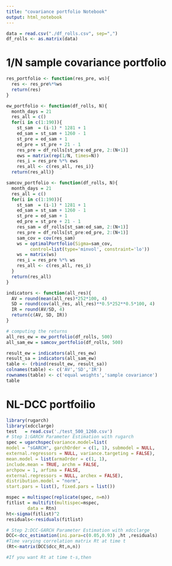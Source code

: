 ```yaml
---
title: "covariance portfolio Notebook"
output: html_notebook
---
```




```r
data = read.csv("./df_rolls.csv", sep=",")
df_rolls <- as.matrix(data)
```


# 1/N sample covariance portfolio
```r

res_portfolio <- function(res_pre, ws){
  res <- res_pre%*%ws
  return(res)
}

ew_portfolio <- function(df_rolls, N){
  month_days = 21
  res_all = c()
  for(i in c(1:190)){
    st_sam  = (i-1) * 1281 + 1
    ed_sam = st_sam + 1260 - 1
    st_pre = ed_sam + 1
    ed_pre = st_pre + 21 - 1
    res_pre = df_rolls[st_pre:ed_pre, 2:(N+1)]
    ews = matrix(rep(1/N, times=N))
    res_i = res_pre %*% ews
    res_all <- c(res_all, res_i)}
  return(res_all)}

samcov_portfolio <- function(df_rolls, N){
  month_days = 21
  res_all = c()
  for(i in c(1:190)){
    st_sam  = (i-1) * 1281 + 1
    ed_sam = st_sam + 1260 - 1
    st_pre = ed_sam + 1
    ed_pre = st_pre + 21 - 1
    res_sam = df_rolls[st_sam:ed_sam, 2:(N+1)]
    res_pre = df_rolls[st_pre:ed_pre, 2:(N+1)]
    sam_cov = cov(res_sam)
    ws = optimalPortfolio(Sigma=sam_cov, 
         control=list(type='minvol', constraint='lo'))
    ws = matrix(ws)
    res_i = res_pre %*% ws
    res_all <- c(res_all, res_i)
  }
  return(res_all)
}

indicators <- function(all_res){
  AV = round(mean(all_res)*252*100, 4)
  SD = round(cov(all_res, all_res)**0.5*252**0.5*100, 4)
  IR = round(AV/SD, 4)
  return(c(AV, SD, IR))
}
```

```r
# computing the returns
all_res_ew = ew_portfolio(df_rolls, 500)
all_sam_ew = samcov_portfolio(df_rolls, 500)
```

```r

result_ew = indicators(all_res_ew)
result_sa = indicators(all_sam_ew)
table <- (rbind(result_ew, result_sa))
colnames(table) <- c('AV','SD','IR')
rownames(table) <- c('equal weights','sample covariance')
table
```


# NL-DCC portfoilio

```r
library(rugarch)
library(xdcclarge)
test   = read.csv('./test_500_1260.csv')
# Step 1:GARCH Parameter Estimation with rugarch
spec = ugarchspec(variance.model=list(
model = "sGARCH", garchOrder = c(1, 1), submodel = NULL, 
external.regressors = NULL, variance.targeting = FALSE), 
mean.model = list(armaOrder = c(1, 1), 
include.mean = TRUE, archm = FALSE, 
archpow = 1, arfima = FALSE, 
external.regressors = NULL, archex = FALSE), 
distribution.model = "norm", 
start.pars = list(), fixed.pars = list())

mspec = multispec(replicate(spec, n=n))
fitlist = multifit(multispec=mspec, 
        data = Rtn) 
ht<-sigma(fitlist)^2 
residuals<-residuals(fitlist)

# Step 2:DCC-GARCH Parameter Estimation with xdcclarge
DCC<-dcc_estimation(ini.para=c(0.05,0.93) ,ht ,residuals) 
#Time varying correlation matrix Rt at time t 
(Rt<-matrix(DCC$dcc_Rt,n,n))

#If you want Rt at time t-s,then

```


